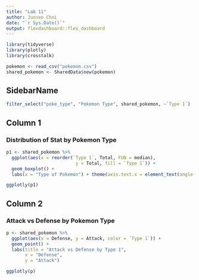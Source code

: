 ```yaml
---
title: "Lab 11"
author: Junseo Choi
date: "`r Sys.Date()`"
output: flexdashboard::flex_dashboard
---
```


```r
library(tidyverse)
library(plotly)
library(crosstalk)

pokemon <- read_csv("pokemon.csv")
shared_pokemon <- SharedData$new(pokemon)
```

SidebarName {.sidebar}
----------------------
```r
filter_select("poke_type", "Pokemon Type", shared_pokemon, ~`Type 1`)
```


Column 1
-------------------------------------

### Distribution of Stat by Pokemon Type

```r
p1 <- shared_pokemon %>%
  ggplot(aes(x = reorder(`Type 1`, Total, FUN = median),
                          y = Total, fill = `Type 1`)) +
  geom_boxplot() +
  labs(x = "Type of Pokemon") + theme(axis.text.x = element_text(angle = 45))

ggplotly(p1)
```

Column 2
-------------------------------------

### Attack vs Defense by Pokemon Type

```r
p <- shared_pokemon %>%
  ggplot(aes(x = Defense, y = Attack, color = `Type 1`)) +
  geom_point() +
  labs(title = "Attack vs Defense by Type 1",
       x = "Defense",
       y = "Attack")

ggplotly(p)
```



